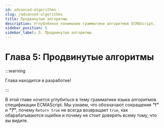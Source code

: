 ```yaml
---
id: advanced-algorithms
slug: /advanced-algorithms
title: Продвинутые алгоритмы
description: Углублённое понимание грамматики алгоритмов ECMAScript.
sidebar_position: 5
sidebar_label: 5. Продвинутые алгоритмы
---
```



<ChapterInfo type='formal' complexity='hard' time='?' />

# Глава 5: Продвинутые алгоритмы

:::warning

Глава находится в разработке!

:::

В этой главе хочется углубиться в тему грамматики языка алгоритмов спецификации ECMAScript. Мы
узнаем, что обозначают сокращения **_"!"_** и **_"?"_**, почему `Return true` не всегда возвращает
`true`, как обарабатываются ошибки и почему не стоит доверять всему тому, что вы видите.
